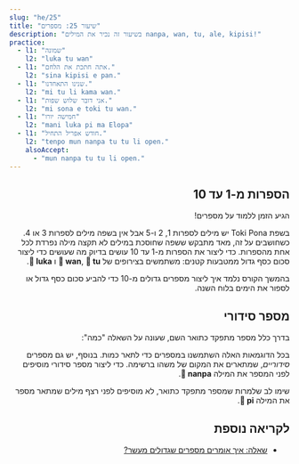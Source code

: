 ```yaml
---
slug: "he/25"
title: "שיעור 25: מספרים"
description: "בשיעור זה נכיר את המילים nanpa, wan, tu, ale, kipisi!"
practice:
  - l1: "שמונה"
    l2: "luka tu wan"
  - l1: "אתה חתכת את הלחם."
    l2: "sina kipisi e pan."
  - l1: "שנינו התאחדנו."
    l2: "mi tu li kama wan."
  - l1: "אני דובר שלוש שפות."
    l2: "mi sona e toki tu wan."
  - l1: "חמישה יורו"
    l2: "mani luka pi ma Elopa"
  - l1: "חודש אפריל התחיל."
    l2: "tenpo mun nanpa tu tu li open."
    alsoAccept:
      - "mun nanpa tu tu li open."
---
```



<div dir="rtl">

## הספרות מ-1 עד 10

הגיע הזמן ללמוד על מספרים!

<List>
  <Word sl="wan" m="אחד, מאוחד" />
  <Word sl="tu" m="שנים, חצוי" />
  <Word sl="luka" m="חמש, יד" />
  <Word sl="mute" m="הרבה" />
  <Word sl="ale" m="כל, בשלמותו/ה" />
  <Word sl="kipisi" m="לחתוך, לחלק, חֵלֶק" />
</List>

בשפת Toki Pona יש מילים לספרות 1, 2 ו-5 אבל אין בשפה מילים לספרות 3 או 4. כשחושבים על זה, מאד מתבקש ששפה שחוסכת במילים לא תקצה מילה נפרדת לכל אחת מהספרות. כדי ליצור את הספרות מ-1 עד 10 עושים בדיוק מה שעושים כדי ליצור סכום כסף גדול ממטבעות קטנים: משתמשים בצירופים של **󱥳 wan**, **󱥮 tu** ו **󱤭 luka**. 

<List>
    <Word sl="wan" m="אחת" />
    <Word sl="tu" m="שתים" />
    <Word sl="tu wan" m="שלוש" />
    <Word sl="tu tu" m="ארבע" />
    <Word sl="luka" m="חמש" />
    <Word sl="luka wan" m="שש" />
    <Word sl="luka tu" m="שבע" />
    <Word sl="luka tu wan" m="שמונה" />
    <Word sl="luka tu tu" m="תשע" />
    <Word sl="luka luka" m="עשר" />
</List>

בהמשך הקורס נלמד איך ליצור מספרים גדולים מ-10 כדי להביע סכום כסף גדול או לספור את הימים בלוח השנה. 

## מספר סידורי

בדרך כלל מספר מתפקד כתואר השם, שעונה על השאלה "כמה":

<List>
    <Word sl="kala wan" m="דג אחד" />
    <Word sl="soko tu tu" m="ארבע פטריות" />
    <Word sl="mun luka" m="חמישה חודשים" />
</List>

בכל הדוגמאות האלה השתמשנו במספרים כדי לתאר כמות. בנוסף, יש גם מספרים *סידוריים*, שמתארים את המקום של משהו ברשימה. כדי ליצור מספר סידורי מוסיפים לפני המספר את המילה **󱤽 nanpa**.
<List>
    <Word sl="nanpa" m="מספר, האיבר ה-n-י ברשימה" />
    <Word sl="kala nanpa wan" m="הדג הראשון" />
    <Word sl="soko nanpa tu tu" m="הפטריה הרביעית" />
    <Word sl="mun nanpa luka" m="הירח החמישי" />
</List>

שימו לב שלמרות שמספר מתפקד כתואר, לא מוסיפים לפני רצף מילים שמתאר מספר את המילה **󱥍 pi**. 

<Practice exercises={frontmatter.practice} client:load />

## לקריאה נוספת
* [שאלה: איך אומרים מספרים שגדולים מעשר?](he/large-numbers/)

</div>
